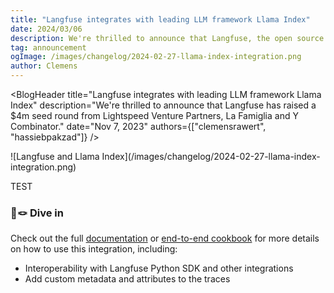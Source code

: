 ```yaml
---
title: "Langfuse integrates with leading LLM framework Llama Index"
date: 2024/03/06
description: We're thrilled to announce that Langfuse, the open source observability and analytics solution for LLM applications, has raised a $4m seed round from Lightspeed Venture Partners, La Famiglia and Y Combinator.
tag: announcement
ogImage: /images/changelog/2024-02-27-llama-index-integration.png
author: Clemens
---
```



<BlogHeader
  title="Langfuse integrates with leading LLM framework Llama Index"
  description="We're thrilled to announce that Langfuse has raised a $4m seed round from Lightspeed Venture Partners, La Famiglia and Y Combinator."
  date="Nov 7, 2023"
  authors={["clemensrawert", "hassiebpakzad"]}
/>

<Frame fullWidth className="mb-12">
  ![Langfuse and Llama Index](/images/changelog/2024-02-27-llama-index-integration.png)
</Frame>

TEST


### 🦙🪢 Dive in

Check out the full [documentation](/docs/integrations/llama-index/get-started) or [end-to-end cookbook](/docs/integrations/llama-index/example-python) for more details on how to use this integration, including:
- Interoperability with Langfuse Python SDK and other integrations
- Add custom metadata and attributes to the traces